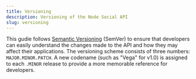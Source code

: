 ```yaml
---
title: Versioning
description: Versioning of the Node Social API
slug: versioning
---
```


This gudie follows [Semantic Versioning](https://semver.org/) (SemVer) to ensure that developers can easily understand the changes made to the API and how they may affect their applications. The versioning scheme consists of three numbers: `MAJOR.MINOR.PATCH`. A new codename (such as "Vega" for v1.0) is assigned to each `.MINOR` release to provide a more memorable reference for developers.
